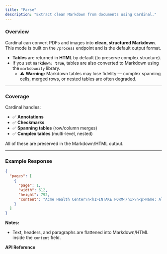 ```yaml
---
title: "Parse"
description: "Extract clean Markdown from documents using Cardinal."
---
```


### Overview

Cardinal can convert PDFs and images into **clean, structured Markdown**.  
This mode is built on the `/process` endpoint and is the default output format.

- **Tables** are returned in **HTML** by default (to preserve complex structure).  
- If you set **`markdown: true`**, tables are also converted to Markdown using the `markdownify` library.  
  - ⚠️ **Warning:** Markdown tables may lose fidelity — complex spanning cells, merged rows, or nested tables are often degraded.

---

### Coverage

Cardinal handles:

- ✅ **Annotations**  
- ✅ **Checkmarks**  
- ✅ **Spanning tables** (row/column merges)  
- ✅ **Complex tables** (multi-level, nested)  

All of these are preserved in the Markdown/HTML output.

---

### Example Response 

```json 
{
  "pages": [
    {
      "page": 1,
      "width": 612,
      "height": 792,
      "content": "Acme Health Center\n<h1>INTAKE FORM</h1>\n<p>Name: Alex Johnson<br/>DOB: 01/23/1992<br/>Admit Date: 05/04/2025</p>\n<p>☑ Male ☐ Female ☐ Other</p>\n<p>Address: 123 Main Street, Springfield</p>\n<p>Phone: (555) 123-4567</p>\n<p>Emergency Contact: Jamie Johnson (spouse)</p>\n<p>Marital Status: ☐ Married ☑ Single</p>\n<p>Occupation: Software Engineer</p>\n<p>Primary Language: English</p>\n<p>Interpreter Needed: ☐ Yes ☑ No</p>\n<p>Allergies: None reported</p>\n<p>Insurance Provider: CardinalCare</p>\n<p>Policy #: 123456789</p>\n<table>\n<thead><tr><th>Medication</th><th>Dosage</th><th>Frequency</th></tr></thead>\n<tbody>\n<tr><td>Aspirin</td><td>81mg</td><td>Daily</td></tr>\n<tr><td>Metformin</td><td>500mg</td><td>Twice daily</td></tr>\n</tbody>\n</table>"
    }
  ]
}
``` 
**Notes:**
- Text, headers, and paragraphs are flattened into Markdown/HTML inside the `content` field.

**API Reference**

<Card title="Process File API" href="api-reference/endpoint/process" icon="code" />